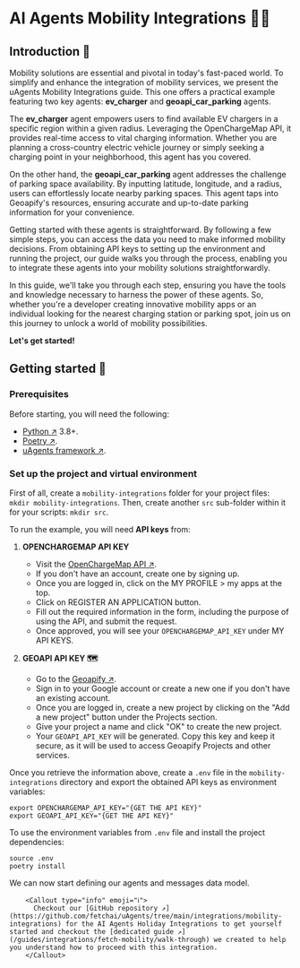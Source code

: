 # AI Agents Mobility Integrations 🚗🔌

## Introduction 🚀

Mobility solutions are essential and pivotal in today's fast-paced world. To simplify and enhance the integration of mobility services, we present the uAgents Mobility Integrations guide. This one offers a practical example featuring two key agents: **ev_charger** and **geoapi_car_parking** agents.

The **ev_charger** agent empowers users to find available EV chargers in a specific region within a given radius. Leveraging the OpenChargeMap API, it provides real-time access to vital charging information. Whether you are planning a cross-country electric vehicle journey or simply seeking a charging point in your neighborhood, this agent has you covered.

On the other hand, the **geoapi_car_parking** agent addresses the challenge of parking space availability. By inputting latitude, longitude, and a radius, users can effortlessly locate nearby parking spaces. This agent taps into Geoapify's resources, ensuring accurate and up-to-date parking information for your convenience.

Getting started with these agents is straightforward. By following a few simple steps, you can access the data you need to make informed mobility decisions. From obtaining API keys to setting up the environment and running the project, our guide walks you through the process, enabling you to integrate these agents into your mobility solutions straightforwardly.

In this guide, we'll take you through each step, ensuring you have the tools and knowledge necessary to harness the power of these agents. So, whether you're a developer creating innovative mobility apps or an individual looking for the nearest charging station or parking spot, join us on this journey to unlock a world of mobility possibilities.

**Let's get started!**

## Getting started 🎯

### Prerequisites

Before starting, you will need the following:

- [Python ↗️](https://www.python.org/downloads/) 3.8+.
- [Poetry ↗️](https://python-poetry.org/).
- [uAgents framework ↗️](https://pypi.org/project/uagents/).

### Set up the project and virtual environment

First of all, create a `mobility-integrations` folder for your project files: `mkdir mobility-integrations`. Then, create another `src` sub-folder within it for your scripts: `mkdir src`.

To run the example, you will need **API keys** from:

1. **OPENCHARGEMAP API KEY**

   - Visit the [OpenChargeMap API ↗️](https://openchargemap.org/site/develop/api).
   - If you don't have an account, create one by signing up.
   - Once you are logged in, click on the MY PROFILE > my apps at the top.
   - Click on REGISTER AN APPLICATION button.
   - Fill out the required information in the form, including the purpose of using the API, and submit the request.
   - Once approved, you will see your `OPENCHARGEMAP_API_KEY` under MY API KEYS.

2. **GEOAPI API KEY 🗺️**
   - Go to the [Geoapify ↗️](https://www.geoapify.com/).
   - Sign in to your Google account or create a new one if you don't have an existing account.
   - Once you are logged in, create a new project by clicking on the "Add a new project" button under the Projects section.
   - Give your project a name and click "OK" to create the new project.
   - Your `GEOAPI_API_KEY` will be generated. Copy this key and keep it secure, as it will be used to access Geoapify Projects and other services.

Once you retrieve the information above, create a `.env` file in the `mobility-integrations` directory and export the obtained API keys as environment variables:

```
export OPENCHARGEMAP_API_KEY="{GET THE API KEY}"
export GEOAPI_API_KEY="{GET THE API KEY}"
```

To use the environment variables from `.env` file and install the project dependencies:

```
source .env
poetry install
```

We can now start defining our agents and messages data model.

        <Callout type="info" emoji="ℹ️">
          Checkout our [GitHub repository ↗️](https://github.com/fetchai/uAgents/tree/main/integrations/mobility-integrations) for the AI Agents Holiday Integrations to get yourself started and checkout the [dedicated guide ↗️](/guides/integrations/fetch-mobility/walk-through) we created to help you understand how to proceed with this integration.
        </Callout>
